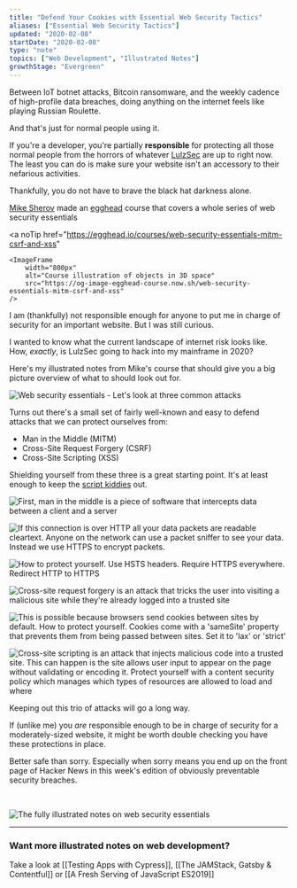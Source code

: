 ```yaml
---
title: "Defend Your Cookies with Essential Web Security Tactics"
aliases: ["Essential Web Security Tactics"]
updated: "2020-02-08"
startDate: "2020-02-08"
type: "note"
topics: ["Web Development", "Illustrated Notes"]
growthStage: "Evergreen"
---
```


<IntroParagraph>

Between IoT botnet attacks, Bitcoin ransomware, and the weekly cadence of high-profile data breaches, doing anything on the internet feels like playing Russian Roulette.

</IntroParagraph>

And that's just for normal people using it.

If you're a developer, you're partially **responsible** for protecting all those normal people from the horrors of whatever [LulzSec](https://en.wikipedia.org/wiki/LulzSec) are up to right now. The least you can do is make sure your website isn't an accessory to their nefarious activities.

Thankfully, you do not have to brave the black hat darkness alone.

[Mike Sherov](https://twitter.com/mikesherov) made an [egghead](https://egghead.io/courses/web-security-essentials-mitm-csrf-and-xss) course that covers a whole series of web security essentials

<a
    noTip
    href="https://egghead.io/courses/web-security-essentials-mitm-csrf-and-xss"
>
    <ImageFrame
        width="800px"
        alt="Course illustration of objects in 3D space"
        src="https://og-image-egghead-course.now.sh/web-security-essentials-mitm-csrf-and-xss"
    />
</a>

I am (thankfully) not responsible enough for anyone to put me in charge of security for an important website. But I was still curious.

I wanted to know what the current landscape of internet risk looks like. How, _exactly_, is LulzSec going to hack into my mainframe in 2020?

Here's my illustrated notes from Mike's course that should give you a big picture overview of what to should look out for.

<img
    alt="Web security essentials - Let's look at three common attacks"
    src="https://res.cloudinary.com/dg3gyk0gu/image/upload/c_scale,w_780/v1592262535/maggieappleton.com/egghead-course-notes/websecurity/web-security-1.png"
/>

Turns out there's a small set of fairly well-known and easy to defend attacks that we can protect ourselves from:

-   Man in the Middle (MITM)
-   Cross-Site Request Forgery (CSRF)
-   Cross-Site Scripting (XSS)

Shielding yourself from these three is a great starting point. It's at least enough to keep the [script kiddies](https://en.wikipedia.org/wiki/Script_kiddie) out.

<img
    alt="First, man in the middle is a piece of software that intercepts data between a client and a server"
    src="https://res.cloudinary.com/dg3gyk0gu/image/upload/c_scale,w_900/v1592262537/maggieappleton.com/egghead-course-notes/websecurity/web-security-2.png"
/>

<img
    alt="If this connection is over HTTP all your data packets are readable cleartext. Anyone on the network can use a packet sniffer to see your data. Instead we use HTTPS to encrypt packets."
    src="https://res.cloudinary.com/dg3gyk0gu/image/upload/c_scale,w_900/v1592262538/maggieappleton.com/egghead-course-notes/websecurity/web-security-6.png"
/>

<img
    alt="How to protect yourself. Use HSTS headers. Require HTTPS everywhere. Redirect HTTP to HTTPS"
    src="https://res.cloudinary.com/dg3gyk0gu/image/upload/c_scale,w_900/v1592262533/maggieappleton.com/egghead-course-notes/websecurity/web-security-7.png"
/>

<img
    alt="Cross-site request forgery is an attack that tricks the user into visiting a malicious site while they're already logged into a trusted site"
    src="https://res.cloudinary.com/dg3gyk0gu/image/upload/c_scale,w_900/v1592262538/maggieappleton.com/egghead-course-notes/websecurity/web-security-3.png"
/>

<img
    alt="This is possible because browsers send cookies between sites by default. How to protect yourself. Cookies come with a 'sameSite' property that prevents them from being passed between sites. Set it to 'lax' or 'strict'"
    src="https://res.cloudinary.com/dg3gyk0gu/image/upload/c_scale,w_900/v1592262536/maggieappleton.com/egghead-course-notes/websecurity/web-security-4.png"
/>

<img
    alt="Cross-site scripting is an attack that injects malicious code into a trusted site. This can happen is the site allows user input to appear on the page without validating or encoding it. Protect yourself with a content security policy which manages which types of resources are allowed to load and where"
    src="https://res.cloudinary.com/dg3gyk0gu/image/upload/c_scale,w_900/v1592262536/maggieappleton.com/egghead-course-notes/websecurity/web-security-5.png"
/>

Keeping out this trio of attacks will go a long way.

If (unlike me) you _are_ responsible enough to be in charge of security for a moderately-sized website, it might be worth double checking you have these protections in place.

Better safe than sorry. Especially when sorry means you end up on the front page of Hacker News in this week's edition of obviously preventable security breaches.

<br />

<img
    alt="The fully illustrated notes on web security essentials"
    src="https://res.cloudinary.com/dg3gyk0gu/image/upload/c_scale,w_900/v1592262538/maggieappleton.com/egghead-course-notes/websecurity/web-security-final--small.png"
/>

---

### Want more illustrated notes on web development?

Take a look at [[Testing Apps with Cypress]], [[The JAMStack, Gatsby & Contentful]] or [[A Fresh Serving of JavaScript ES2019]]
